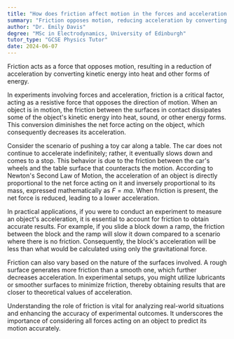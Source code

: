 ```yaml
---
title: "How does friction affect motion in the forces and acceleration experiment?"
summary: "Friction opposes motion, reducing acceleration by converting kinetic energy into heat and other forms of energy."
author: "Dr. Emily Davis"
degree: "MSc in Electrodynamics, University of Edinburgh"
tutor_type: "GCSE Physics Tutor"
date: 2024-06-07
---
```


Friction acts as a force that opposes motion, resulting in a reduction of acceleration by converting kinetic energy into heat and other forms of energy.

In experiments involving forces and acceleration, friction is a critical factor, acting as a resistive force that opposes the direction of motion. When an object is in motion, the friction between the surfaces in contact dissipates some of the object's kinetic energy into heat, sound, or other energy forms. This conversion diminishes the net force acting on the object, which consequently decreases its acceleration.

Consider the scenario of pushing a toy car along a table. The car does not continue to accelerate indefinitely; rather, it eventually slows down and comes to a stop. This behavior is due to the friction between the car's wheels and the table surface that counteracts the motion. According to Newton's Second Law of Motion, the acceleration of an object is directly proportional to the net force acting on it and inversely proportional to its mass, expressed mathematically as $F = ma$. When friction is present, the net force is reduced, leading to a lower acceleration.

In practical applications, if you were to conduct an experiment to measure an object's acceleration, it is essential to account for friction to obtain accurate results. For example, if you slide a block down a ramp, the friction between the block and the ramp will slow it down compared to a scenario where there is no friction. Consequently, the block's acceleration will be less than what would be calculated using only the gravitational force.

Friction can also vary based on the nature of the surfaces involved. A rough surface generates more friction than a smooth one, which further decreases acceleration. In experimental setups, you might utilize lubricants or smoother surfaces to minimize friction, thereby obtaining results that are closer to theoretical values of acceleration.

Understanding the role of friction is vital for analyzing real-world situations and enhancing the accuracy of experimental outcomes. It underscores the importance of considering all forces acting on an object to predict its motion accurately.
    